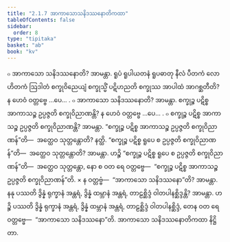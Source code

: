 ```yaml
---
title: "2.1.7 အာကာသောသနိဒဿနောတိကထာ"
tableOfContents: false
sidebar:
  order: 8
type: "tipitaka"
basket: "ab"
book: "kv"
---
```



<DynamicBreadcrumb />

<Division number="463" book="kv">

<Paragraph number="1587" book="kv">
๐ အာကာသော သနိဒဿနောတိ? အာမန္တာ. ရူပံ ရူပါယတနံ ရူပဓာတု နီလံ ပီတကံ လောဟိတကံ ဩဒါတံ စက္ခုဝိညေယျံ စက္ခုသ္မိံ ပဋိဟညတိ စက္ခုဿ အာပါထံ အာဂစ္ဆတီတိ? န ဟေဝံ ဝတ္တဗ္ဗေ …ပေ… .
</Paragraph>

<Paragraph number="1588" book="kv">
๐ အာကာသော သနိဒဿနောတိ? အာမန္တာ. စက္ခုဉ္စ ပဋိစ္စ အာကာသဉ္စ ဥပ္ပဇ္ဇတိ စက္ခုဝိညာဏန္တိ? န ဟေဝံ ဝတ္တဗ္ဗေ …ပေ… .
</Paragraph>

<Paragraph number="1589" book="kv">
๐ စက္ခုဉ္စ ပဋိစ္စ အာကာသဉ္စ ဥပ္ပဇ္ဇတိ စက္ခုဝိညာဏန္တိ? အာမန္တာ. “စက္ခုဉ္စ ပဋိစ္စ အာကာသဉ္စ ဥပ္ပဇ္ဇတိ စက္ခုဝိညာဏန်”တိ—  အတ္ထေဝ သုတ္တန္တောတိ? နတ္ထိ. “စက္ခုဉ္စ ပဋိစ္စ ရူပေ စ ဥပ္ပဇ္ဇတိ စက္ခုဝိညာဏန်”တိ—  အတ္ထေဝ သုတ္တန္တောတိ? အာမန္တာ. ဟဉ္စိ “စက္ခုဉ္စ ပဋိစ္စ ရူပေ စ ဥပ္ပဇ္ဇတိ စက္ခုဝိညာဏန်”တိ—  အတ္ထေဝ သုတ္တန္တော, နော စ ဝတ ရေ ဝတ္တဗ္ဗေ—  “စက္ခုဉ္စ ပဋိစ္စ အာကာသဉ္စ ဥပ္ပဇ္ဇတိ စက္ခုဝိညာဏန်”တိ.
</Paragraph>

</Division>
<Division number="464" book="kv">

<Paragraph number="1590" book="kv">
× န ဝတ္တဗ္ဗံ—  “အာကာသော သနိဒဿနော”တိ? အာမန္တာ. နနု ပဿတိ ဒွိန္နံ ရုက္ခာနံ အန္တရံ, ဒွိန္နံ ထမ္ဘာနံ အန္တရံ, တာဠစ္ဆိဒ္ဒံ ဝါတပါနစ္ဆိဒ္ဒန္တိ? အာမန္တာ. ဟဉ္စိ ပဿတိ ဒွိန္နံ ရုက္ခာနံ အန္တရံ, ဒွိန္နံ ထမ္ဘာနံ အန္တရံ, တာဠစ္ဆိဒ္ဒံ ဝါတပါနစ္ဆိဒ္ဒံ, တေန ဝတ ရေ ဝတ္တဗ္ဗေ—  “အာကာသော သနိဒဿနော”တိ.

</Paragraph>
</Division>

<Paragraph number="1591" type="center" book="kv">
အာကာသော သနိဒဿနောတိကထာ နိဋ္ဌိတာ.
</Paragraph>